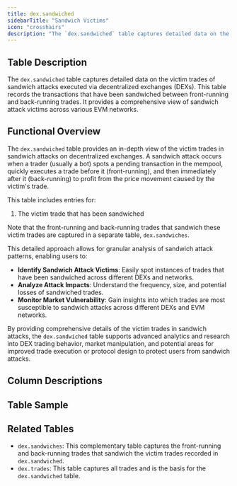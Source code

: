 ```yaml
---
title: dex.sandwiched
sidebarTitle: "Sandwich Victims"
icon: "crosshairs"
description: "The `dex.sandwiched` table captures detailed data on the victim trades of sandwich attacks in decentralized exchanges (DEXs), recording transactions that have been sandwiched across various EVM networks."
---
```


## Table Description

The `dex.sandwiched` table captures detailed data on the victim trades of sandwich attacks executed via decentralized exchanges (DEXs). This table records the transactions that have been sandwiched between front-running and back-running trades. It provides a comprehensive view of sandwich attack victims across various EVM networks.

## Functional Overview

The `dex.sandwiched` table provides an in-depth view of the victim trades in sandwich attacks on decentralized exchanges. A sandwich attack occurs when a trader (usually a bot) spots a pending transaction in the mempool, quickly executes a trade before it (front-running), and then immediately after it (back-running) to profit from the price movement caused by the victim's trade.

This table includes entries for:
1. The victim trade that has been sandwiched

Note that the front-running and back-running trades that sandwich these victim trades are captured in a separate table, `dex.sandwiches`.

This detailed approach allows for granular analysis of sandwich attack patterns, enabling users to:

- **Identify Sandwich Attack Victims**: Easily spot instances of trades that have been sandwiched across different DEXs and networks.
- **Analyze Attack Impacts**: Understand the frequency, size, and potential losses of sandwiched trades.
- **Monitor Market Vulnerability**: Gain insights into which trades are most susceptible to sandwich attacks across different DEXs and EVM networks.

By providing comprehensive details of the victim trades in sandwich attacks, the `dex.sandwiched` table supports advanced analytics and research into DEX trading behavior, market manipulation, and potential areas for improved trade execution or protocol design to protect users from sandwich attacks.

## Column Descriptions


<ColumnDescriptions tableSchema="dex" tableName="sandwiched" />

## Table Sample


<TableSample tableSchema="dex" tableName="sandwiched" />

## Related Tables

- `dex.sandwiches`: This complementary table captures the front-running and back-running trades that sandwich the victim trades recorded in `dex.sandwiched`.
- `dex.trades`: This table captures all trades and is the basis for the `dex.sandwiched` table.
